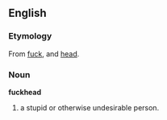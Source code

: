 ==English==
===Etymology===
From [[fuck]], and [[head]].
===Noun===
'''fuckhead'''
# a stupid or otherwise undesirable person.